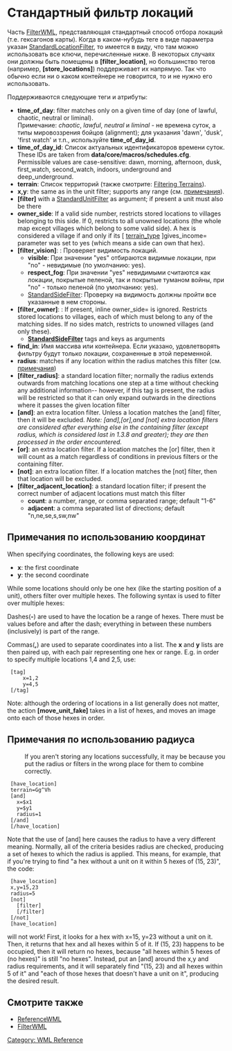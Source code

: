 {{WML Tags}}

= Стандартный фильтр локаций =

Часть [[FilterWML]], представляющая стандартный способ отбора локаций (т.е. гексагонов карты).
Когда в каком-нубудь теге в виде параметра указан [[StandardLocationFilter]], то имеется в виду, что там можно использовать все ключи, перечисленные ниже. В некоторых случаях они должны быть помещены в '''[filter_location]''', но большинство тегов (например, '''[store_locations]''') поддерживает их напрямую. Так что обычно если ни о каком контейнере не говорится, то и не нужно его использовать.

Поддерживаются следующие теги и атрибуты:

* '''time_of_day''': filter matches only on a given time of day (one of lawful, chaotic, neutral or liminal). <br>Примечание: ''chaotic'', ''lawful'', ''neutral'' и ''liminal'' - не времена суток, а типы мировоззрения бойцов (alignment); для указания 'dawn', 'dusk', 'first watch' и т.п., используйте '''time_of_day_id'''.
* '''time_of_day_id''': Список актуальных идентификаторов времени суток. These IDs are taken from '''data/core/macros/schedules.cfg'''. Permissible values are case-sensitive: dawn, morning, afternoon, dusk, first_watch, second_watch, indoors, underground and deep_underground. 
* '''terrain''': Список территорий (также смотрите: [[FilterWML#Filtering_Terrains|Filtering Terrains]]).
* '''x,y''': the same as in the unit filter; supports any range (см. [[#Notes_about_Coordinate_Usage|примечания]]).
* '''[filter]''' with a [[StandardUnitFilter]] as argument; if present a unit must also be there
* '''owner_side''': If a valid side number, restricts stored locations to villages belonging to this side. If 0, restricts to all unowned locations (the whole map except villages which belong to some valid side). A hex is considered a village if and only if its [ [[TerrainWML|terrain_type]] ]gives_income= parameter was set to yes (which means a side can own that hex).
* '''[filter_vision]''': {{DevFeature1.11}}: Проверяет видимость локаций.
** '''visible''': При значении "yes" отбираются видимые локации, при "no" - невидимые (по умолчанию: yes).
** '''respect_fog''': При значении "yes" невидимыми считаются как локации, покрытые пеленой, так и покрытые туманом войны, при "no" - только пеленой (по умолчанию: yes).
** [[StandardSideFilter]]: Проверку на видимость должны пройти все указанные в нем стороны.
*'''[filter_owner]''': {{DevFeature1.11}}: If present, inline owner_side= is ignored. Restricts stored locations to villages, each of which must belong to any of the matching sides. If no sides match, restricts to unowned villages (and only these).
**'''[[StandardSideFilter]]''' tags and keys as arguments
* '''find_in''': Имя массива или контейнера. Если указано, удовлетворять фильтру будут только локации, сохраненные в этой переменной.
* '''radius''': matches if any location within the radius matches this filter (см. [[#Примечания по использованию радиуса|примечания]])
* '''[filter_radius]''': a standard location filter; normally the radius extends outwards from matching locations one step at a time without checking any additional information-- however, if this tag is present, the radius will be restricted so that it can only expand outwards in the directions where it passes the given location filter
* '''[and]''': an extra location filter. Unless a location matches the [and] filter, then it will be excluded. ''Note: [and],[or],and [not] extra location filters are considered after everything else in the containing filter (except radius, which is considered last in 1.3.8 and greater); they are then processed in the order encountered.''
* '''[or]''': an extra location filter. If a location matches the [or] filter, then it will count as a match regardless of conditions in previous filters or the containing filter.
* '''[not]''': an extra location filter. If a location matches the [not] filter, then that location will be excluded.
* '''[filter_adjacent_location]''': a standard location filter; if present the correct number of adjacent locations must match this filter
** '''count''': a number, range, or comma separated range; default "1-6"
** '''adjacent''': a comma separated list of directions; default "n,ne,se,s,sw,nw"

== Примечания по использованию координат ==
When specifying coordinates, the following keys are used:
* '''x''': the first coordinate
* '''y''': the second coordinate

While some locations should only be one hex (like the starting position of a unit),
others filter over multiple hexes.
The following syntax is used to filter over multiple hexes:

Dashes('''-''') are used to have the location be a range of hexes.
There must be values before and after the dash;
everything in between these numbers (inclusively) is part of the range.

Commas(''',''') are used to separate coordinates into a list.
The '''x''' and '''y''' lists are then paired up, with each pair representing one hex or range. 
E.g. in order to specify multiple locations 1,4 and 2,5, use:
  [tag]
      x=1,2
      y=4,5
  [/tag]
Note: although the ordering of locations in a list generally does not matter,
the action '''[move_unit_fake]''' takes in a list of hexes,
and moves an image onto each of those hexes in order.

== Примечания по использованию радиуса ==
:If you aren't storing any locations successfully, it may be because you put the radius or filters in the wrong place for them to combine correctly.
  [have_location]
  terrain=Gg^Vh
  [and]
    x=$x1
    y=$y1
    radius=1
  [/and]
  [/have_location]
Note that the use of [and] here causes the radius to have a very different meaning. Normally, all of the criteria besides radius are checked, producing a set of hexes to which the radius is applied. This means, for example, that if you're trying to find "a hex without a unit on it within 5 hexes of (15, 23)", the code:
  [have_location]
  x,y=15,23
  radius=5
  [not]
    [filter]
    [/filter]
  [/not]
  [have_location]
will not work! First, it looks for a hex with x=15, y=23 without a unit on it. Then, it returns that hex and all hexes within 5 of it. If (15, 23) happens to be occupied, then it will return no hexes, because "all hexes within 5 hexes of (no hexes)" is still "no hexes". Instead, put an [and] around the x,y and radius requirements, and it will separately find "(15, 23) and all hexes within 5 of it" and "each of those hexes that doesn't have a unit on it", producing the desired result.


== Смотрите также ==
* [[ReferenceWML]]
* [[FilterWML]]

[[Category: WML Reference]]
